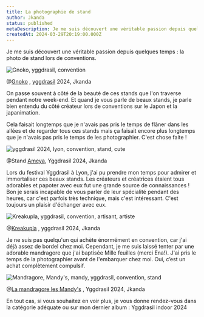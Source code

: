 ```yaml
---
title: La photographie de stand
author: Jkanda
status: published
metaDescription: Je me suis découvert une véritable passion depuis quelques temps : la photo de stand lors de conventions.
createdAt: 2024-03-29T20:19:00.000Z
---
```


Je me suis découvert une véritable passion depuis quelques temps : la photo de stand lors de conventions.

![Gnoko, yggdrasil, convention](https://assets-jkanda.s3.fr-par.scw.cloud/medias/Jkanda_JKA_0870.jpg?X-Amz-Algorithm=AWS4-HMAC-SHA256&X-Amz-Content-Sha256=UNSIGNED-PAYLOAD&X-Amz-Credential=SCWWK3F42VK8P1KEMMZV%2F20240521%2Ffr-par%2Fs3%2Faws4_request&X-Amz-Date=20240521T200653Z&X-Amz-Expires=3598&X-Amz-Signature=fa280a1dcf01585df3d37aa4950aed19899bc500e6067c36ea9f48f1a22b60d7&X-Amz-SignedHeaders=host&x-id=GetObject)

@[Gnoko](https://www.instagram.com/atelier_gnoko/) , [yggdrasil](https://festivalyggdrasil.eu/) 2024, Jkanda

On passe souvent à côté de la beauté de ces stands que l'on traverse pendant notre week-end. Et quand je vous parle de beaux stands, je parle bien entendu du côté créateur lors de conventions sur le Japon et la japanimation.

Cela faisait longtemps que je n'avais pas pris le temps de flâner dans les allées et de regarder tous ces stands mais ça faisait encore plus longtemps que je n'avais pas pris le temps de les photographier. C'est chose faite !

![yggdrasil 2024, lyon, convention, stand, cute](https://assets-jkanda.s3.fr-par.scw.cloud/medias/Jkanda_JKA_0553.jpg)

@Stand [Ameya](https://www.instagram.com/ameyabyclaireline?igsh=MXF3b3V1aTNkdzBiMQ== "https://www.instagram.com/ameyabyclaireline?igsh=MXF3b3V1aTNkdzBiMQ=="), Yggdrasil 2024, Jkanda

Lors du festival Yggdrasil à Lyon, j'ai pu prendre mon temps pour admirer et immortaliser ces beaux stands. Les créateurs et créatrices étaient tous adorables et papoter avec eux fut une grande source de connaissances ! Bon je serais incapable de vous parler de leur spécialité pendant des heures, car c'est parfois très technique, mais c'est intéressant. C'est toujours un plaisir d'échanger avec eux.

![Kreakupla, yggdrasil, convention, artisant, artiste](https://assets-jkanda.s3.fr-par.scw.cloud/medias/Jkanda_JKA_0647.jpg)

@[Kreakupla](https://www.instagram.com/kreakupla/) , yggdrasil 2024, Jkanda

Je ne suis pas quelqu'un qui achète énormément en convention, car j'ai déjà assez de bordel chez moi. Cependant, je me suis laissé tenter par une adorable mandragore que j'ai baptisée Mille feuilles (merci Ena!). J'ai pris le temps de la photographier avant de l'embarquer chez moi. Oui, c’est un achat complètement compulsif.

![Mandragore, Mandy's, mandy, yggdrasil, convention, stand](https://assets-jkanda.s3.fr-par.scw.cloud/medias/Jkanda_JKA_0674.jpg)

@[La mandragore les Mandy's](https://www.instagram.com/la_mandragore_les_mandys/) , Yggdrasil 2024, Jkanda

En tout cas, si vous souhaitez en voir plus, je vous donne rendez-vous dans la catégorie adéquate ou sur mon dernier album : Yggdrasil indoor 2024
